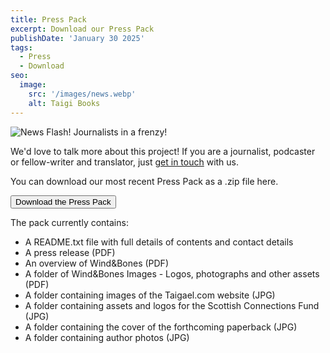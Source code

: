 ```yaml
---
title: Press Pack
excerpt: Download our Press Pack
publishDate: 'January 30 2025'
tags:
  - Press
  - Download
seo:
  image:
    src: '/images/news.webp'
    alt: Taigi Books
---
```



![News Flash! Journalists in a frenzy!](/images/news.webp)

We'd love to talk more about this project! If you are a journalist, podcaster or fellow-writer and translator, just [get in touch](/contact) with us.

You can download our most recent Press Pack as a .zip file here.

<div class="flex justify-center">
  <Button href="/downloads/TaigaelPressPack.zip">Download the Press Pack</Button>
</div>

The pack currently contains:

- A README.txt file with full details of contents and contact details
- A press release (PDF)
- An overview of Wind&Bones (PDF)
- A folder of Wind&Bones Images - Logos, photographs and other assets (PDF)
- A folder containing images of the Taigael.com website (JPG)
- A folder containing assets and logos for the Scottish Connections Fund (JPG)
- A folder containing the cover of the forthcoming paperback (JPG)
- A folder containing author photos (JPG)

